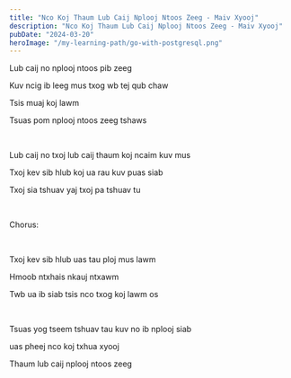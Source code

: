 ```yaml
---
title: "Nco Koj Thaum Lub Caij Nplooj Ntoos Zeeg - Maiv Xyooj"
description: "Nco Koj Thaum Lub Caij Nplooj Ntoos Zeeg - Maiv Xyooj"
pubDate: "2024-03-20"
heroImage: "/my-learning-path/go-with-postgresql.png"
---
```


Lub caij no nplooj ntoos pib zeeg

Kuv ncig ib leeg mus txog wb tej qub chaw

Tsis muaj koj lawm

Tsuas pom nplooj ntoos zeeg tshaws

<br />

Lub caij no txoj lub caij thaum koj ncaim kuv mus

Txoj kev sib hlub koj ua rau kuv puas siab

Txoj sia tshuav yaj txoj pa tshuav tu

<br />

Chorus:

<br />

Txoj kev sib hlub uas tau ploj mus lawm

Hmoob ntxhais nkauj ntxawm

Twb ua ib siab tsis nco txog koj lawm os

<br />

Tsuas yog tseem tshuav tau kuv no ib nplooj siab

uas pheej nco koj txhua xyooj

Thaum lub caij nplooj ntoos zeeg
